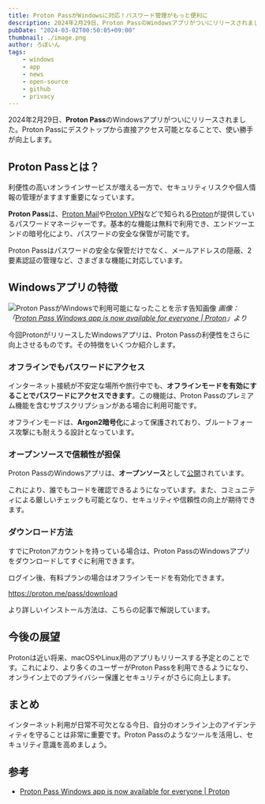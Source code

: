 ```yaml
---
title: Proton PassがWindowsに対応！パスワード管理がもっと便利に
description: 2024年2月29日、Proton PassのWindowsアプリがついにリリースされました。Proton Passにデスクトップから直接アクセス可能となることで、使い勝手が向上します。
pubDate: "2024-03-02T00:50:05+09:00"
thumbnail: ./image.png
author: ろぼいん
tags:
    - windows
    - app
    - news
    - open-source
    - github
    - privacy
---
```



2024年2月29日、**Proton Pass**のWindowsアプリがついにリリースされました。Proton Passにデスクトップから直接アクセス可能となることで、使い勝手が向上します。

## Proton Passとは？

利便性の高いオンラインサービスが増える一方で、セキュリティリスクや個人情報の管理がますます重要になっています。

**Proton Pass**は、[Proton Mail](https://account.proton.me/ja/mail)や[Proton VPN](https://protonvpn.com/)などで知られる[Proton](https://proton.me/)が提供しているパスワードマネージャーです。基本的な機能は無料で利用でき、エンドツーエンドの暗号化により、パスワードの安全な保管が可能です。

Proton Passはパスワードの安全な保管だけでなく、メールアドレスの隠蔽、2要素認証の管理など、さまざまな機能に対応しています。

## Windowsアプリの特徴

![Proton PassがWindowsで利用可能になったことを示す告知画像](./image.png)
*画像：「[Proton Pass Windows app is now available for everyone | Proton](https://proton.me/blog/proton-pass-windows-app)」より*

今回ProtonがリリースしたWindowsアプリは、Proton Passの利便性をさらに向上させるものです。その特徴をいくつか紹介します。

### オフラインでもパスワードにアクセス

インターネット接続が不安定な場所や旅行中でも、**オフラインモードを有効にすることでパスワードにアクセスできます**。この機能は、Proton Passのプレミアム機能を含むサブスクリプションがある場合に利用可能です。

オフラインモードは、**Argon2暗号化**によって保護されており、ブルートフォース攻撃にも耐えうる設計となっています。

### オープンソースで信頼性が担保

Proton PassのWindowsアプリは、**オープンソース**として[公開](https://github.com/protonpass)されています。

これにより、誰でもコードを確認できるようになっています。また、コミュニティによる厳しいチェックも可能となり、セキュリティや信頼性の向上が期待できます。

### ダウンロード方法

すでにProtonアカウントを持っている場合は、Proton PassのWindowsアプリをダウンロードしてすぐに利用できます。

ログイン後、有料プランの場合はオフラインモードを有効化できます。

https://proton.me/pass/download

より詳しいインストール方法は、こちらの記事で解説しています。

<ArticleCard link="/article/2024/03/09/how-to-install-proton-pass-windows-app/" />

## 今後の展望

Protonは近い将来、macOSやLinux用のアプリもリリースする予定とのことです。これにより、より多くのユーザーがProton Passを利用できるようになり、オンライン上でのプライバシー保護とセキュリティがさらに向上します。

## まとめ

インターネット利用が日常不可欠となる今日、自分のオンライン上のアイデンティティを守ることは非常に重要です。Proton Passのようなツールを活用し、セキュリティ意識を高めましょう。

## 参考

- [Proton Pass Windows app is now available for everyone | Proton](https://proton.me/blog/proton-pass-windows-app)
